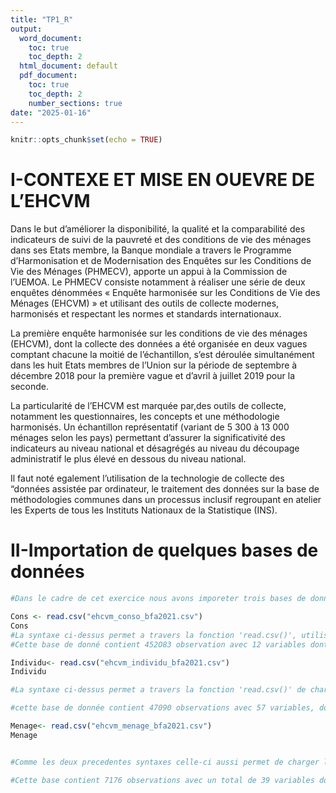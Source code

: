```yaml
---
title: "TP1_R"
output:
  word_document: 
    toc: true
    toc_depth: 2
  html_document: default
  pdf_document: 
    toc: true
    toc_depth: 2
    number_sections: true
date: "2025-01-16"
---
```


```r
knitr::opts_chunk$set(echo = TRUE)
```

# I-CONTEXE ET MISE EN OUEVRE DE L'EHCVM

Dans le but d'améliorer la disponibilité, la qualité et la comparabilité des indicateurs de suivi de la pauvreté et des conditions de vie des ménages dans ses Etats membre, la Banque mondiale a travers le Programme d’Harmonisation et de Modernisation des Enquêtes sur les Conditions de Vie des Ménages (PHMECV), apporte un appui à la Commission de l’UEMOA. Le PHMECV consiste notamment à réaliser une série de deux enquêtes dénommées « Enquête harmonisée sur les Conditions de Vie des Ménages (EHCVM) » et utilisant des outils de collecte modernes, harmonisés et respectant les normes et standards internationaux.

La première enquête harmonisée sur les conditions de vie des ménages (EHCVM), dont la collecte des données a été organisée en deux vagues comptant chacune la moitié de l’échantillon, s’est déroulée simultanément dans les huit Etats membres de l’Union sur la période de septembre à décembre 2018 pour la première vague et d’avril à juillet 2019 pour la seconde.

La particularité de l’EHCVM est marquée par,des outils de collecte, notamment les questionnaires, les concepts et une méthodologie harmonisés. Un échantillon représentatif (variant de 5 300 à 13 000 ménages selon les pays) permettant d’assurer la significativité des indicateurs au niveau national et désagrégés au niveau du découpage administratif le plus élevé en dessous du niveau national.

Il faut noté egalement l’utilisation de la technologie de collecte des "données assistée par ordinateur, le traitement des données sur la base de méthodologies communes dans un processus inclusif regroupant en atelier les Experts de tous les Instituts Nationaux de la Statistique (INS).

# II-Importation de quelques bases de données

```r
#Dans le cadre de cet exercice nous avons imporeter trois bases de données #issues de l'EHVM 2021 DU Burkina Faso. Il s'agit de la base consommation, individu et menage.


```

```r
Cons <- read.csv("ehcvm_conso_bfa2021.csv")
Cons
#La syntaxe ci-dessus permet a travers la fonction 'read.csv()', utiliser #pour lire les fichiers sous format csv, de charger le fichier #'ehcvm_conso_bfa2021.csv' dans un objet 'Cons' sous forme de dataframe #manipulable dans R.
#Cette base de donné contient 452O83 observation avec 12 variables dont 5 #variables discretes et 7 variables continues
```

```r
Individu<- read.csv("ehcvm_individu_bfa2021.csv")
Individu

#La syntaxe ci-dessus permet a travers la fonction 'read.csv()' de charger #le fichier 'ehcvm_individu_bfa2021.csv' dans un objet 'Individu' sous #forme de dataframe manipulable dans R.

#cette base de donnée contient 47090 observations avec 57 variables, dont #44 variables discrètes et 13 variabes continues. De plus il ya 195091 #valeurs manquantes.

```

```r
Menage<- read.csv("ehcvm_menage_bfa2021.csv")
Menage


#Comme les deux precedentes syntaxes celle-ci aussi permet de charger le #fichier 'ehcvm_menage_bfa2021.csv' dans un objet 'Menage' sous forme de #dataframe #manipulable dans R.

#Cette base contient 7176 observations avec un total de 39 variables dont #28 variables discretes et 11 variables continues. De plus il ya 2817 #observations manquantes.

```
